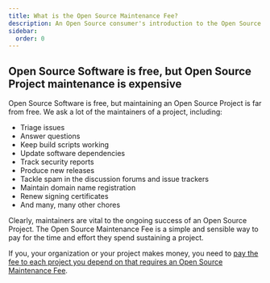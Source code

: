```yaml
---
title: What is the Open Source Maintenance Fee?
description: An Open Source consumer's introduction to the Open Source Maintenance Fee.
sidebar:
  order: 0
---
```



<YoutubeEmbed  videoid="BpubQmMDY7c" playLabel="Introduction to the Open Source Maintenance Fee" />

## Open Source Software is free, but Open Source Project maintenance is expensive

Open Source Software is free, but maintaining an Open Source Project is far from free. We ask a lot of the maintainers of a project, including:

* Triage issues
* Answer questions
* Keep build scripts working
* Update software dependencies
* Track security reports
* Produce new releases
* Tackle spam in the discussion forums and issue trackers
* Maintain domain name registration
* Renew signing certificates
* And many, many other chores

Clearly, maintainers are vital to the ongoing success of an Open Source Project. The Open Source Maintenance Fee is a simple and sensible way to pay for the time and effort they spend sustaining a project.

If you, your organization or your project makes money, you need to [pay the fee to each project you depend on that requires an Open Source Maintenance Fee](/consumers/which/).
